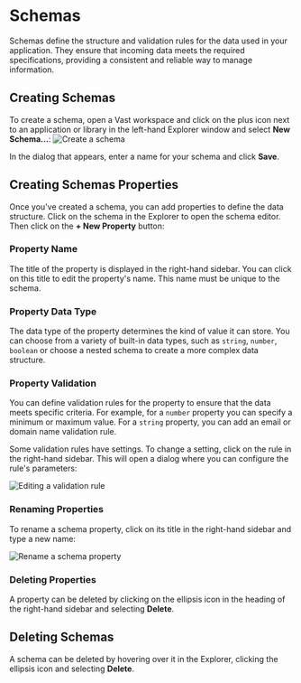




# Schemas
Schemas define the structure and validation rules for the data used in your application. They ensure that incoming data meets the required specifications, providing a consistent and reliable way to manage information.

## Creating Schemas
To create a schema, open a Vast workspace and click on the plus icon next to an application or library in the left-hand Explorer window and select **New Schema...**:
<Image
  alt="Create a schema"
  src={SchemaCreate}
  retinaSrc={SchemaCreate2x}
  zoomSrc={SchemaCreateZoom}
/>


In the dialog that appears, enter a name for your schema and click **Save**.


## Creating Schemas Properties
Once you've created a schema, you can add properties to define the data structure. Click on the schema in the Explorer to open the schema editor. Then click on the **+ New Property** button:

### Property Name
The title of the property is displayed in the right-hand sidebar. You can click on this title to edit the property's name. This name must be unique to the schema. 


### Property Data Type
The data type of the property determines the kind of value it can store. You can choose from a variety of built-in data types, such as `string`, `number`, `boolean` or choose a nested schema to create a more complex data structure.

### Property Validation
You can define validation rules for the property to ensure that the data meets specific criteria. For example, for a `number` property you can specify a minimum or maximum value. For a `string` property, you can add an email or domain name validation rule.

Some validation rules have settings. To change a setting, click on the rule in the right-hand sidebar. This will open a dialog where you can configure the rule's parameters:

<Image
  alt="Editing a validation rule"
  src={PropValidation}
  retinaSrc={PropValidation2x}
  zoomSrc={PropValidationZoom}
/>

### Renaming Properties
To rename a schema property, click on its title in the right-hand sidebar and type a new name:

<Image
  alt="Rename a schema property"
  src={PropRename}
  retinaSrc={PropRename2x}
  zoomSrc={PropRenameZoom}
/>

### Deleting Properties
A property can be deleted by clicking on the ellipsis icon in the heading of the right-hand sidebar and selecting **Delete**.


## Deleting Schemas

A schema can be deleted by hovering over it in the Explorer, clicking the ellipsis icon and selecting **Delete**.
